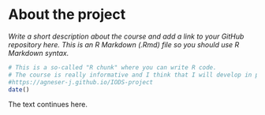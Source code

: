 
# About the project

*Write a short description about the course and add a link to your GitHub repository here. This is an R Markdown (.Rmd) file so you should use R Markdown syntax.*

```r
# This is a so-called "R chunk" where you can write R code.
# The course is really informative and I think that I will develop in programming. 
#https://agneser-j.github.io/IODS-project
date()

```
The text continues here.

